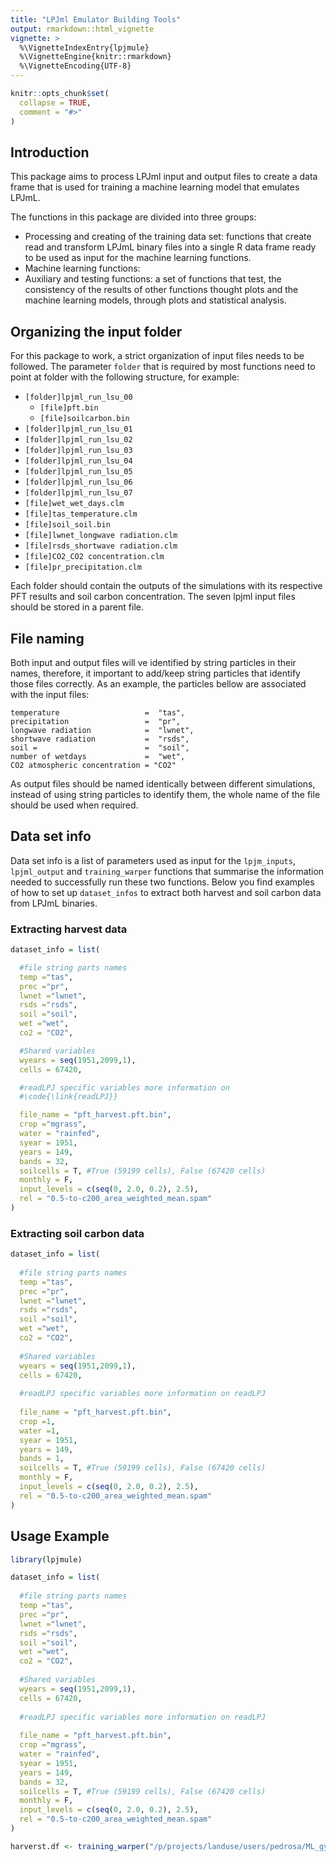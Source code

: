 ```yaml
---
title: "LPJml Emulator Building Tools"
output: rmarkdown::html_vignette
vignette: >
  %\VignetteIndexEntry{lpjmule}
  %\VignetteEngine{knitr::rmarkdown}
  %\VignetteEncoding{UTF-8}
---
```


```r
knitr::opts_chunk$set(
  collapse = TRUE,
  comment = "#>"
)
```

## Introduction

This package aims to process LPJml input and output files to create a data frame that is used for training a machine learning model that emulates LPJmL.

The functions in this package are divided into three groups:

* Processing and creating of the training data set: functions that create read and transform LPJmL binary files into a single R data frame ready to be used as input for the machine learning functions.
* Machine learning functions:
* Auxiliary and testing functions: a set of functions that test, the consistency of the results of other functions thought plots and the machine learning models, through plots and statistical analysis.

## Organizing the input folder

For this package to work, a strict organization of input files needs to be followed.
The parameter `folder` that is required by most functions need to point at folder with the following structure, for example:

* `[folder]lpjml_run_lsu_00`
  + `[file]pft.bin`
  + `[file]soilcarbon.bin`
* `[folder]lpjml_run_lsu_01`
* `[folder]lpjml_run_lsu_02`
* `[folder]lpjml_run_lsu_03`
* `[folder]lpjml_run_lsu_04`
* `[folder]lpjml_run_lsu_05`
* `[folder]lpjml_run_lsu_06`
* `[folder]lpjml_run_lsu_07`
* `[file]wet_wet_days.clm`
* `[file]tas_temperature.clm`
* `[file]soil_soil.bin`
* `[file]lwnet_longwave radiation.clm`
* `[file]rsds_shortwave radiation.clm`
* `[file]CO2_CO2 concentration.clm`
* `[file]pr_precipitation.clm`


Each folder should contain the outputs of the simulations with its respective PFT results and soil carbon concentration.
The seven lpjml input files should be stored in a parent file.

## File naming

Both input and output files will ve identified by string particles in their names, therefore, it important to add/keep string particles that identify those files correctly. As an example, the particles bellow are associated with the input files:

  ```
  temperature                   =  "tas",
  precipitation                 =  "pr",
  longwave radiation            =  "lwnet",
  shortwave radiation           =  "rsds",
  soil =                        =  "soil",
  number of wetdays             =  "wet",
  CO2 atmospheric concentration = "CO2"

  ```
As output files should be named identically between different simulations, instead of using string particles to identify them, the whole name of the file should be used when required.

## Data set info

Data set info is a list of parameters used as input for the `lpjm_inputs`, `lpjml_output` and `training_warper` functions that summarise the information needed to successfully run these two functions.
Below you find examples of how to set up `dataset_infos` to extract both harvest and soil carbon data from LPJmL binaries.

### Extracting harvest data

```r
dataset_info = list(

  #file string parts names
  temp ="tas",
  prec ="pr",
  lwnet ="lwnet",
  rsds ="rsds",
  soil ="soil",
  wet ="wet",
  co2 = "CO2",

  #Shared variables
  wyears = seq(1951,2099,1),
  cells = 67420,

  #readLPJ specific variables more information on
  #\code{\link{readLPJ}}

  file_name = "pft_harvest.pft.bin",
  crop ="mgrass",
  water = "rainfed",
  syear = 1951,
  years = 149,
  bands = 32,
  soilcells = T, #True (59199 cells), False (67420 cells)
  monthly = F,
  input_levels = c(seq(0, 2.0, 0.2), 2.5),
  rel = "0.5-to-c200_area_weighted_mean.spam"
)
```
### Extracting soil carbon data

```r

dataset_info = list(
  
  #file string parts names
  temp ="tas", 
  prec ="pr", 
  lwnet ="lwnet", 
  rsds ="rsds", 
  soil ="soil", 
  wet ="wet", 
  co2 = "CO2",
  
  #Shared variables
  wyears = seq(1951,2099,1), 
  cells = 67420, 
  
  #readLPJ specific variables more information on readLPJ
  
  file_name = "pft_harvest.pft.bin",
  crop =1,
  water =1,
  syear = 1951,
  years = 149,
  bands = 1,
  soilcells = T, #True (59199 cells), False (67420 cells)
  monthly = F,
  input_levels = c(seq(0, 2.0, 0.2), 2.5),
  rel = "0.5-to-c200_area_weighted_mean.spam"
)

```

## Usage Example

```r
library(lpjmule)

dataset_info = list(
  
  #file string parts names
  temp ="tas", 
  prec ="pr", 
  lwnet ="lwnet", 
  rsds ="rsds", 
  soil ="soil", 
  wet ="wet", 
  co2 = "CO2",
  
  #Shared variables
  wyears = seq(1951,2099,1), 
  cells = 67420, 
  
  #readLPJ specific variables more information on readLPJ
  
  file_name = "pft_harvest.pft.bin",
  crop ="mgrass",
  water = "rainfed",
  syear = 1951,
  years = 149,
  bands = 32,
  soilcells = T, #True (59199 cells), False (67420 cells)
  monthly = F,
  input_levels = c(seq(0, 2.0, 0.2), 2.5),
  rel = "0.5-to-c200_area_weighted_mean.spam"
)

harverst.df <- training_warper("/p/projects/landuse/users/pedrosa/ML_gym/inputs/elevated",dataset_info = dataset_info)

```
